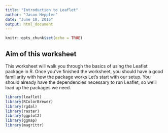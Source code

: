 ```yaml
---
title: "Introduction to Leaflet"
author: "Jason Heppler"
date: "June 10, 2016"
output: html_document
---
```


```r
knitr::opts_chunk$set(echo = TRUE)
```

## Aim of this worksheet

This worksheet will walk you through the basics of using the Leaflet package in R. Once you've finished the worksheet, you should have a good familiarity with how the package works 
Let's start with our setup. You should already have the dependencies necessary to run Leaflet, so we'll load up the packages we need.

```r
library(leaflet)
library(RColorBrewer)
library(rgdal)
library(raster)
library(ggplot2)
library(ggmap)
library(magrittr)
```
